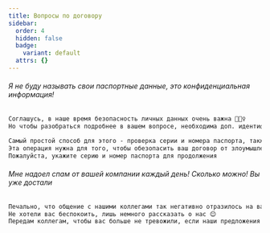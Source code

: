 ```yaml
---
title: Вопросы по договору
sidebar:
  order: 4
  hidden: false
  badge:
    variant: default
  attrs: {}
---
```

###### Я не буду называть свои паспортные данные, это конфиденциальная информация!

```txt
Соглашусь, в наше время безопасность личных данных очень важна 🕵🏻‍♀️
Но чтобы разобраться подробнее в вашем вопросе, необходима доп. идентификация

Самый простой способ для этого - проверка серии и номера паспорта, также данные есть на договоре
Эта операция нужна для того, чтобы обезопасить ваш договор от злоумышленников
Пожалуйста, укажите серию и номер паспорта для продолжения
```

###### Мне надоел спам от вашей компании каждый день! Сколько можно! Вы уже достали

```txt
Печально, что общение с нашими коллегами так негативно отразилось на вашем настрое к нашей Компании :(
Не хотели вас беспокоить, лишь немного рассказать о нас 😊
Передам коллегам, чтобы вас больше не тревожили, если наши предложения вам не интересны 🙏
```
